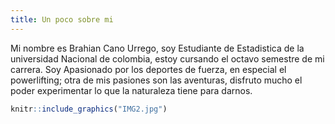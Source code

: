 ```yaml
---
title: Un poco sobre mi
---
```


Mi nombre es Brahian Cano Urrego, soy Estudiante de Estadistica de la universidad Nacional de colombia, estoy cursando el octavo semestre de mi carrera.
Soy Apasionado por los deportes de fuerza, en especial el powerlifting; otra de mis pasiones son las aventuras, disfruto mucho el poder experimentar lo que la naturaleza tiene para darnos.


```r

knitr::include_graphics("IMG2.jpg")
```

